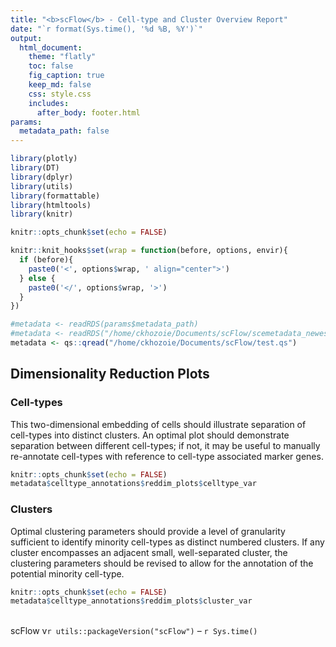 ```yaml
---
title: "<b>scFlow</b> - Cell-type and Cluster Overview Report"
date: "`r format(Sys.time(), '%d %B, %Y')`"
output:
  html_document:
    theme: "flatly"
    toc: false
    fig_caption: true
    keep_md: false
    css: style.css
    includes:
      after_body: footer.html
params:
  metadata_path: false
---
```


```r
library(plotly)
library(DT)
library(dplyr)
library(utils)
library(formattable)
library(htmltools)
library(knitr)

knitr::opts_chunk$set(echo = FALSE)

knitr::knit_hooks$set(wrap = function(before, options, envir){
  if (before){
    paste0('<', options$wrap, ' align="center">')
  } else {
    paste0('</', options$wrap, '>')
  }
})
```

```r
#metadata <- readRDS(params$metadata_path)
#metadata <- readRDS("/home/ckhozoie/Documents/scFlow/scemetadata_newest.rds")
metadata <- qs::qread("/home/ckhozoie/Documents/scFlow/test.qs")
```

## Dimensionality Reduction Plots
### Cell-types
This two-dimensional embedding of cells should illustrate separation of cell-types into distinct clusters.  An optimal plot should demonstrate separation between different cell-types; if not, it may be useful to manually re-annotate cell-types with reference to cell-type associated marker genes.
<div class = "zoomfig">
```r
knitr::opts_chunk$set(echo = FALSE)
metadata$celltype_annotations$reddim_plots$celltype_var
```
</div>

### Clusters
Optimal clustering parameters should provide a level of granularity sufficient to identify minority cell-types as distinct numbered clusters.  If any cluster encompasses an adjacent small, well-separated cluster, the clustering parameters should be revised to allow for the annotation of the potential minority cell-type.
<div class = "zoomfig">
```r
knitr::opts_chunk$set(echo = FALSE)
metadata$celltype_annotations$reddim_plots$cluster_var
```
</div>


<br>scFlow v`r utils::packageVersion("scFlow")` -- `r Sys.time()`
